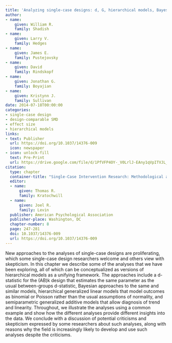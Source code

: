 ```yaml
---
title: 'Analyzing single-case designs: d, G, hierarchical models, Bayesian estimators, generalized additive models, and the hopes and fears of researchers about analyses'
author:
- name:
    given: William R.
    family: Shadish
- name:
    given: Larry V.
    family: Hedges
- name:
    given: James E.
    family: Pustejovsky
- name:
    given: David
    family: Rindskopf
- name:
    given: Jonathan G.
    family: Boyajian
- name:
    given: Kristynn J.
    family: Sullivan
date: 2014-07-18T00:00:00
categories:
- single-case design
- design-comparable SMD
- effect size
- hierarchical models
links: 
- text: Publisher
  url: https://doi.org/10.1037/14376-009
  icon: newspaper
- icon: unlock-fill
  text: Pre-Print
  url: https://drive.google.com/file/d/1PfVFP4OY-_V0LrlJ-EAny1qVpITVJL_j/view
citation: 
  type: chapter
  container-title: "Single-Case Intervention Research: Methodological and Data-Analysis Advances"
  editor: 
  - name: 
      given: Thomas R.
      family: Kratochwill
  - name:
      given: Joel R.
      family: Levin
  publisher: American Psychological Association
  publisher-place: Washington, DC
  chapter-number: 8
  page: 247-281
  doi: 10.1037/14376-009
  url: https://doi.org/10.1037/14376-009
---
```


New approaches to the analyses of single-case designs are proliferating, which some single-case design researchers welcome and others view with skepticism. In this chapter we describe some of the analyses that we have been exploring, all of which can be conceptualized as versions of hierarchical models as a unifying framework. The approaches include a d-statistic for the (AB)k design that estimates the same parameter as the usual between-groups d-statistic, Bayesian approaches to the same and similar models, hierarchical generalized linear models that model outcomes as binomial or Poisson rather than the usual assumptions of normality, and semiparametric generalized additive models that allow diagnosis of trend and linearity. Throughout, we illustrate the analyses using a common example and show how the different analyses provide different insights into the data. We conclude with a discussion of potential criticisms and skepticism expressed by some researchers about such analyses, along with reasons why the field is increasingly likely to develop and use such analyses despite the criticisms.

